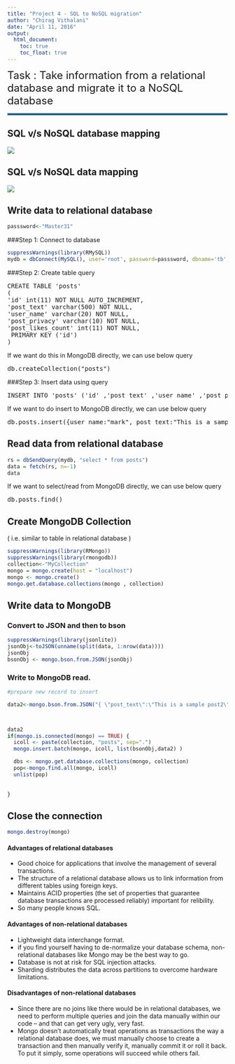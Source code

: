 ```yaml
---
title: "Project 4 - SQL to NoSQL migration"
author: "Chirag Vithalani"
date: "April 11, 2016"
output:
  html_document:
    toc: true
    toc_float: true
---
```

<font size="5">Task : Take information from a relational database and migrate it to a NoSQL database</font>

<hr style="border: 2px solid #357FAA;"/>

## SQL v/s NoSQL database mapping
<img src="https://raw.githubusercontent.com/chirag-vithlani/607/master/project4/Relational-NOSQL-Mapping.png" />

## SQL v/s NoSQL data mapping

<img src="https://raw.githubusercontent.com/chirag-vithlani/607/master/project4/Relational-NOSQL-Mapping_data.png" />



## Write data to relational database

```r
passsword<-"Master31"
```
###Step 1: Connect to database

```r
suppressWarnings(library(RMySQL))
mydb = dbConnect(MySQL(), user='root', password=passsword, dbname='tb', host='localhost')
```

###Step 2: Create table query

<pre>
CREATE TABLE 'posts' 
(
'id' int(11) NOT NULL AUTO_INCREMENT,
'post_text' varchar(500) NOT NULL,
'user_name' varchar(20) NOT NULL,
'post_privacy' varchar(10) NOT NULL,
'post_likes_count' int(11) NOT NULL,
 PRIMARY KEY ('id')
)
</pre>

If we want do this in MongoDB directly, we can use below query
<pre>
db.createCollection("posts")
</pre>
###Step 3: Insert data using query
<pre>
INSERT INTO 'posts' ('id' ,'post_text' ,'user_name' ,'post_privacy' ,'post_likes_count')VALUES (NULL ,  'This is a sample post',  'mark',  'public',  '0');
</pre>

If we want to do insert to MongoDB directly, we can use below query
<pre>
db.posts.insert({user_name:"mark", post_text:"This is a sample post", post_privacy:"public", post_likes_count:0})
</pre>
## Read data from relational database


```r

rs = dbSendQuery(mydb, "select * from posts")
data = fetch(rs, n=-1)
data

```
If we want to select/read from MongoDB directly, we can use below query
<pre>
db.posts.find()
</pre>

## Create MongoDB Collection 
( i.e. similar to table in relational database )

```r
suppressWarnings(library(RMongo))
suppressWarnings(library(rmongodb))
collection<-"MyCollection"
mongo = mongo.create(host = "localhost")
mongo <- mongo.create()
mongo.get.database.collections(mongo , collection)
```
## Write data to MongoDB

### Convert to JSON and then to bson
```r
suppressWarnings(library(jsonlite))
jsonObj<-toJSON(unname(split(data, 1:nrow(data))))
jsonObj
bsonObj <- mongo.bson.from.JSON(jsonObj)
```

### Write to MongoDB read.

```r

#prepare new record to insert

data2<-mongo.bson.from.JSON("{ \"post_text\":\"This is a sample post2\" , \"user_name2\": \"mark2\", \"post_privacy\": \"public\", \"post_likes_count\": 0 }")



data2
if(mongo.is.connected(mongo) == TRUE) {
  icoll <- paste(collection, "posts", sep=".")
  mongo.insert.batch(mongo, icoll, list(bsonObj,data2) )

  dbs <- mongo.get.database.collections(mongo, collection)
  pop<-mongo.find.all(mongo, icoll)
  unlist(pop)
  
  
}


```
## Close the connection

```r
mongo.destroy(mongo)
```

#### Advantages of relational databases
+ Good choice for applications that involve the management of several transactions.
+ The structure of a relational database allows us to link information from different tables using foreign keys.
+ Maintains ACID properties (the set of properties that guarantee database transactions are processed reliably) important for relibility.
+ So many people knows SQL.

#### Advantages of non-relational databases
+ Lightweight data interchange format.
+ if you find yourself having to de-normalize your database schema, non-relational databases like Mongo may be the best way to go.
+ Database is not at risk for SQL injection attacks.
+ Sharding distributes the data across partitions to overcome hardware limitations.

#### Disadvantages of non-relational databases
+ Since there are no joins like there would be in relational databases, we need to perform multiple queries and join the data manually within our code -- and that can get very ugly, very fast.
+ Mongo doesn't automatically treat operations as transactions the way a relational database does, we must manually choose to create a transaction and then manually verify it, manually commit it or roll it back. To put it simply, some operations will succeed while others fail.